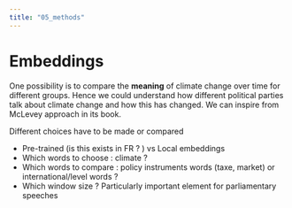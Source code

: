 ```yaml
---
title: "05_methods"
---
```



# Embeddings

One possibility is to compare the **meaning** of climate change over time for different groups. Hence we could understand how different political parties talk about climate change and how this has changed. We can inspire from McLevey approach in its book. 

Different choices have to be made or compared

- Pre-trained (is this exists in FR ? ) vs Local embeddings
- Which words to choose : climate ? 
- Which words to compare : policy instruments words (taxe, market) or international/level words ?
- Which window size ? Particularly important element for parliamentary speeches

